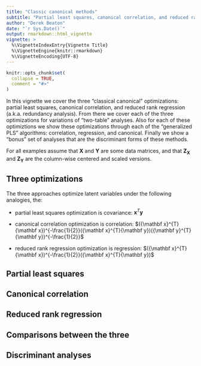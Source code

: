 ```yaml
---
title: "Classic canonical methods"
subtitle: "Partial least squares, canonical correlation, and reduced rank regression"
author: "Derek Beaton"
date: "`r Sys.Date()`"
output: rmarkdown::html_vignette
vignette: >
  %\VignetteIndexEntry{Vignette Title}
  %\VignetteEngine{knitr::rmarkdown}
  %\VignetteEncoding{UTF-8}
---
```


```r
knitr::opts_chunk$set(
  collapse = TRUE,
  comment = "#>"
)
```

In this vignette we cover the three "classical canonical" optimizations: partial least squares, canonical correlation, and reduced rank regression (a.k.a. redundancy analysis). From there we cover each of the three optimizations for variations of "two-table" analyses. Also for each of these optimiztions we show these optimizations through each of the "generalized PLS" algorithms: correlation, regression, and canonical. Finally we show a "bonus" set of analyses that are the discriminant forms of these methods.

For all examples assume that ${\mathbf X}$ and ${\mathbf Y}$ are some data matrices, and that ${\mathbf Z}_{\mathbf X}$ and ${\mathbf Z}_{\mathbf Y}$ are the column-wise centered and scaled versions. 

## Three optimizations
<!-- need to recheck these and perhaps simplify the explanation -->
The three approaches optimize latent variables under the following analogies, the: 

* partial least squares optimization is covariance: ${\mathbf x}^{T}{\mathbf y}$ 

* canonical correlation optimization is correlation: $({\mathbf x}^{T}{\mathbf x})^{-\frac{1}{2}}({\mathbf x}^{T}{\mathbf y})({\mathbf y}^{T}{\mathbf y})^{-\frac{1}{2}}$ 

* reduced rank regression optimization is regression: $({\mathbf x}^{T}{\mathbf x})^{-\frac{1}{2}}({\mathbf x}^{T}{\mathbf y})$  


## Partial least squares


## Canonical correlation


## Reduced rank regression 


## Comparisons between the three


## Discriminant analyses
